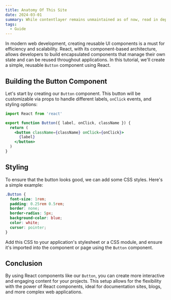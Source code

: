 ```yaml
---
title: Anatomy Of This Site
date: 2024-03-01
summary: While contentlayer remains unmaintained as of now, read in depth how I built hosenur.dev with NextJS, Tailwind CSS & MDXTS
tags:
  - Guide
---
```


In modern web development, creating reusable UI components is a must for efficiency and scalability. React, with its component-based architecture, allows developers to build encapsulated components that manage their own state and can be reused throughout applications. In this tutorial, we'll create a simple, reusable `Button` component using React.

## Building the Button Component

Let's start by creating our `Button` component. This button will be customizable via props to handle different labels, `onClick` events, and styling options:

```jsx filename="Button.tsx"
import React from 'react'

export function Button({ label, onClick, className }) {
  return (
    <button className={className} onClick={onClick}>
      {label}
    </button>
  )
}
```

## Styling

To ensure that the button looks good, we can add some CSS styles. Here's a simple example:

```css
.Button {
  font-size: 1rem;
  padding: 0.25rem 0.5rem;
  border: none;
  border-radius: 5px;
  background-color: blue;
  color: white;
  cursor: pointer;
}
```

Add this CSS to your application's stylesheet or a CSS module, and ensure it's imported into the component or page using the `Button` component.

## Conclusion

By using React components like our `Button`, you can create more interactive and engaging content for your projects. This setup allows for the flexibility with the power of React components, ideal for documentation sites, blogs, and more complex web applications.